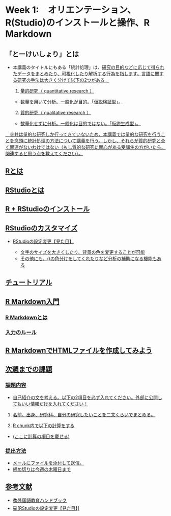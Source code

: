 # Week 1:　オリエンテーション、R(Studio)のインストールと操作、R Markdown

## 「とーけいしょり」とは
- 本講義のタイトルにもある「統計処理」は、<u>研究の目的などに応じて得られたデータをまとめたり、可視化したり解析する行為<u/>を指します。言語に関する研究の手法は大きく分けて以下の2つがある。

  1. 量的研究（ quantitative research ）
    - 数量を用いて分析。一般化が目的。「仮説検証型」。
  2. 質的研究（ qualitative research ）
    - 数量化せずに分析。一般化は目的ではない。「仮説生成型」。

　寺井は量的な研究しか行ってきていないため、本講義では量的な研究を行うことを念頭に統計処理の方法について講義を行う。しかし、それらが質的研究と全く関連がないわけではない（もし質的な研究に関心がある受講生の方がいたら、関連すると思う点を教えてください）。

## Rとは

## RStudioとは

## R + RStudioのインストール

## RStudioのカスタマイズ
- [RStudioの設定変更【見た目】](https://qiita.com/masato-terai/items/4200f3817972fede2dd2)

  - 文字のサイズを大きくしたり、背景の色を変更することが可能
  - その他にも、()の色分けをしてくれたりなど分析の補助になる機能もある

## チュートリアル

## R Markdown入門
### R Markdownとは

### 入力のルール

## R MarkdownでHTMLファイルを作成してみよう


## 次週までの課題
### 課題内容
- 自己紹介の文を考える。以下の2項目を必ず入れてください。外部に公開してもいい情報だけを入れてください！

1. 名前、出身、研究科、自分の研究したいことを二文くらいでまとめる。

2. R chunk内で以下の計算をする

  - (ここに計算の項目を載せる)
  
### 提出方法
- メールにファイルを添付して送信。
- 締め切りは今週の木曜日まで

## 参考文献
- 📚外国語教育ハンドブック
- 💻[RStudioの設定変更【見た目】]
